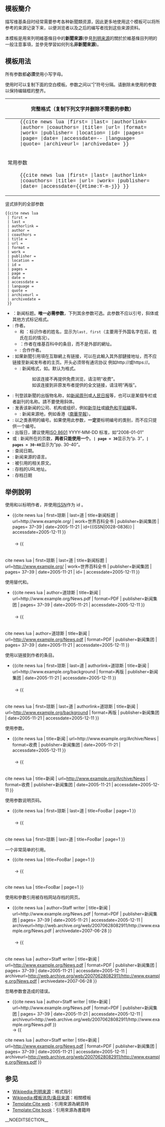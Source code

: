 <noinclude>{{template doc page viewed directly}}</noinclude><!-- EDIT TEMPLATE DOCUMENTATION BELOW THIS LINE -->

== 模板簡介 ==

描写维基条目时经常需要参考各种新聞類资源，因此更多地使用这个模板可以将所参考的来源记录下来，以便浏览者以及之后的编写者找到这些来源资料。

本模板是用來列明維基條目中的'''新聞來源'''(參見[[WP:CITE|列明来源]]的關於於維基條目列明的一般注意事項，並參見{{tl|cite web}}學習如何列名'''非新聞來源''')。

== 模板用法 ==

所有参数都'''必须'''使用小写字母。

使用时可以复制下面的空白模板。参数之间以“|”符号分隔。请删除未使用的参数以保持编辑框的整齐。

{| class="wikitable" cellpadding="6"
! colspan="3" | 完整格式（复制下列文字并删除不需要的参数）
|- width="50%" valign="top" style="vertical-align:top;"
| colspan="3" | 
:<span style="font-family:Courier; "><nowiki>{{cite news lua |first= |last= |authorlink= |author= |coauthors= |title= |url= |format= |work= |publisher= |location= |id= |pages= |page= |date= |accessdate=</nowiki>{{CURRENTYEAR}}-{{CURRENTMONTH}}-{{CURRENTDAY2}}<nowiki> |language= |quote= |archiveurl= |archivedate= }}</nowiki></span>
|- width="50%" valign="top" style="vertical-align:top;"
! colspan="3" | 常用参数
|- width="50%" valign="top" style="vertical-align:top;"
| colspan="3" | 
:<span style="font-family:Courier; "><nowiki>{{cite news lua |first= |last= |authorlink= |coauthors= |title= |url= |work= |publisher= |date= |accessdate=</nowiki>{{#time:Y-m-j}}<nowiki> }}</nowiki></span>
|}

;竖式排列的全部参数
<pre>
{{cite news lua
 | first = 
 | last = 
 | authorlink = 
 | author = 
 | coauthors = 
 | title = 
 | url = 
 | format = 
 | work = 
 | publisher = 
 | location = 
 | id = 
 | pages = 
 | page = 
 | date = 
 | accessdate = 
 | language = 
 | quote = 
 | archiveurl = 
 | archivedate = 
 }}
</pre>

*'''{{lang|en|title}}'''：新闻标题。'''唯一必需参数'''，下列其余参数可选。此参数不应以引号，斜体或其他方式标记格式。
* '''{{lang|en|author}}''': 作者。
** '''{{lang|en|last}}''' 和 '''{{lang|en|first}}'''：标识作者的姓名，显示为<code>last, first</code>（主要用于外国名字在前，姓氏在后的情况）。
** '''{{lang|en|authorlink}}''' ：作者在维基百科中的条目，而不是外部的網址。
** '''{{lang|en|coauthors}}''': 合作作者。
* '''{{lang|en|url}}''': 如果新聞引用項在互聯網上有链接，可以在此輸入其外部鏈接地址，而不应链接至新闻发布者的主页。开头必须带有通讯协议 例如<nowiki>http://或https://</nowiki>。
** '''{{lang|en|format}}''': 新闻格式，如{{lang|en|PDF}}。默认为{{lang|en|HTML}}格式。
**: 如该连接不再提供免费浏览，请注明“收费”。
**: 如该连接到非原发布者提供的全文链接，请注明“再版”。
* '''{{lang|en|work}}''': 刊登該新聞的出版物名称，如[[新闻周刊]]或[[人民日报]]等，也可以是某個专栏或者副刊的名称。請不要使用斜体。
* '''{{lang|en|publisher}}''': 发表该新闻的公司、机构或组织，例如[[新华社]]或[[綠色和平組織]]等。
** '''{{lang|en|location}}''': 新闻来源地，例如香港（[[南華早報]]）。
*'''{{lang|en|id}}''': 以{{tlx|ISSN|0028-0836}}之类表明的编号。如果使用此参数，'''一定'''要标明编号的类别，而不应只提供一个编号。
* '''{{lang|en|date}}''': 出版日，建议使用[[ISO 8601]] YYYY-MM-DD 标准，如“2008-01-01”
* '''{{lang|en|page}}''' 或 '''{{lang|en|pages}}''': 新闻所在的页数，'''两者只能使用一个'''。'''<code>| page = 30 </code>'''显示为“p. 3”，'''<code>| pages = 30-40 </code>'''显示为“pp. 30-40”。
* '''{{lang|en|accessdate}}''': 查阅日期。
* '''{{lang|en|language}}''': 新闻来源的语言。
* '''{{lang|en|quote}}''': 被引用的相关原文。
*'''{{lang|en|archiveurl}}''': 存档的URL地址。
*'''{{lang|en|archivedate}}''': 存档日期

== 举例說明 ==
; 使用{{lang|en|last}}和{{lang|en|first}}以标明作者，并使用[[國際標準期刊號|ISSN]]作为 id 。
*<nowiki>{{cite news lua
| first=琼斯
| last=道
| title=新闻标题
| url=http://www.example.org/
| work=世界百科全书
| publisher=新闻集团
| pages= 37&ndash;39
| date=2005-11-21
| id={{ISSN|0028-0836}}
| accessdate=2005-12-11
}}</nowiki><br><div style="padding:0.5em">→ {{
cite news lua
| first=琼斯
| last=道
| title=新闻标题
| url=http://www.example.org/
| work=世界百科全书
| publisher=新闻集团
| pages= 37&ndash;39
| date=2005-11-21
| id={{ISSN|0028-0836}}
| accessdate=2005-12-11
}}</div>

; 使用{{lang|en|author}}替代{{lang|en|last}}和{{lang|en|first}}。
*<nowiki>{{cite news lua
| author=道琼斯
| title=新闻
| url=http://www.example.org/News.pdf
| format=PDF
| publisher=新闻集团
| pages= 37&ndash;39
| date=2005-11-21
| accessdate=2005-12-11
}}</nowiki><br><div style="padding:0.5em">→ {{
cite news lua
| author=道琼斯
| title=新闻
| url=http://www.example.org/News.pdf
| format=PDF
| publisher=新闻集团
| pages= 37&ndash;39
| date=2005-11-21
| accessdate=2005-12-11
}}</div>

; 使用{{lang|en|authorlink}}以链接到作者的条目。
*<nowiki>{{cite news lua
| first=琼斯
| last=道
| authorlink=道琼斯
| title=新闻
| url=http://www.example.org/background
| format=再版
| publisher=新闻集团
| date=2005-11-21
| accessdate=2005-12-11
}}</nowiki><br><div style="padding:0.5em">→ {{
cite news lua
| first=琼斯
| last=道
| authorlink=道琼斯
| title=新闻
| url=http://www.example.org/background
| format=再版
| publisher=新闻集团
| date=2005-11-21
| accessdate=2005-12-11
}}</div>

; 使用{{lang|en|format}}参数。
*<nowiki>{{cite news lua
| title=新闻
| url=http://www.example.org/Archive/News
| format=收费
| publisher=新闻集团
| date=2005-11-21
| accessdate=2005-12-11
}}</nowiki><br><div style="padding:0.5em">→ {{
cite news lua
| title=新闻
| url=http://www.example.org/Archive/News
| format=收费
| publisher=新闻集团
| date=2005-11-21
| accessdate=2005-12-11
}}</div>

; 使用{{lang|en|page}}参数说明页码。
*<nowiki>{{cite news lua
| first=琼斯
| last=道
| title=FooBar
| page=1
}}</nowiki><br><div style="padding:0.5em">→ {{
cite news lua
| first=琼斯
| last=道
| title=FooBar
| page=1
}}</div>

; 一个非常简单的引用。
*<nowiki>{{cite news lua
| title=FooBar
| page=1
}}</nowiki><br><div style="padding:0.5em">→ {{
cite news lua
| title=FooBar
| page=1
}}</div>

;使用{{lang|en|archiveurl}}和{{lang|en|archivedate}}參數引用被存档网站存档的网页。
*<nowiki>{{cite news lua
| author=Staff writer
| title=新闻
| url=http://www.example.org/News.pdf
| format=PDF
| publisher=新闻集团
| pages= 37&ndash;39
| date=2005-11-21
| accessdate=2005-12-11
| archiveurl=http://web.archive.org/web/20070628082911/http://www.example.org/News.pdf
| archivedate=2007-06-28
}}</nowiki><br><div style="padding:0.5em">→ {{
cite news lua
| author=Staff writer
| title=新闻
| url=http://www.example.org/News.pdf
| format=PDF
| publisher=新闻集团
| pages= 37&ndash;39
| date=2005-11-21
| accessdate=2005-12-11
| archiveurl=http://web.archive.org/web/20070628082911/http://www.example.org/News.pdf
| archivedate=2007-06-28
}}</div>

;忽略{{lang|en|archivedate}}参数會造成的错误。
*<nowiki>{{cite news lua
| author=Staff writer
| title=新闻
| url=http://www.example.org/News.pdf
| format=PDF
| publisher=新闻集团
| pages= 37&ndash;39
| date=2005-11-21
| accessdate=2005-12-11
| archiveurl=http://web.archive.org/web/20070628082911/http://www.example.org/News.pdf
}}</nowiki><br>→ {{
cite news lua
| author=Staff writer
| title=新闻
| url=http://www.example.org/News.pdf
| format=PDF
| publisher=新闻集团
| pages= 37&ndash;39
| date=2005-11-21
| accessdate=2005-12-11
| archiveurl=http://web.archive.org/web/20070628082911/http://www.example.org/News.pdf
}}

==参见==
* [[Wikipedia:列明来源]]：格式指引
* [[Wikipedia:模板消息/条目来源]]：相關模板
* [[Template:Cite web]]：引用來源為網頁時
* [[Template:Cite book]]：引用來源為書籍時

__NOEDITSECTION__
{{esoteric}}
